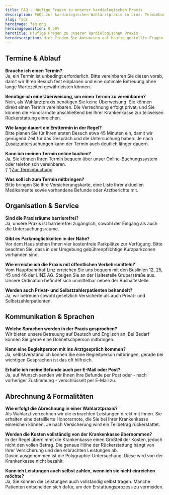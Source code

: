 ```yaml
---
title: FAQ - Häufige Fragen zu unserer kardiologischen Praxis
description: FAQs zur kardiologischen Wahlarztpraxis in Linz. Terminbuchung, Erreichbarkeit, Wahlarzt-Kosten und Kassenrückerstattung.
slug: faqs
heroimage: faq.png
heroimageposition: 0 50%
herotitle: Häufige Fragen zu unserer kardiologischen Praxis
herodescription: Hier finden Sie Antworten auf häufig gestellte Fragen zu Terminen, Praxisorganisation, Erreichbarkeit und Serviceangeboten unseres kardiologischen Teams.
---
```



## Termine & Ablauf

**Brauche ich einen Termin?**  
Ja, ein Termin ist unbedingt erforderlich. Bitte vereinbaren Sie diesen vorab, damit wir Ihren Besuch fest einplanen und eine optimale Betreuung ohne lange Wartezeiten gewährleisten können.

**Benötige ich eine Überweisung, um einen Termin zu vereinbaren?**  
 Nein, als Wahlarztpraxis benötigen Sie keine Überweisung. Sie können direkt einen Termin vereinbaren. Die Verrechnung erfolgt privat, und Sie können die Honorarnote anschließend bei Ihrer Krankenkasse zur teilweisen Rückerstattung einreichen.

**Wie lange dauert ein Ersttermin in der Regel?**  
 Bitte planen Sie für Ihren ersten Besuch etwa 45 Minuten ein, damit wir genügend Zeit für das Gespräch und die Untersuchung haben. Je nach Zusatzuntersuchungen kann der Termin auch deutlich länger dauern.

**Kann ich meinen Termin online buchen?**  
 Ja, Sie können Ihren Termin bequem über unser Online-Buchungssystem oder telefonisch vereinbaren.  
{''}<a href={LATIDO} target="_blank">Zur Terminbuchung</a>

**Was soll ich zum Termin mitbringen?**  
 Bitte bringen Sie Ihre Versicherungskarte, eine Liste Ihrer aktuellen Medikamente sowie vorhandene Befunde oder Arztberichte mit.

## Organisation & Service

**Sind die Praxisräume barrierefrei?**  
 Ja, unsere Praxis ist barrierefrei zugänglich, sowohl der Eingang als auch die Untersuchungsräume.

**Gibt es Parkmöglichkeiten in der Nähe?**  
 Vor dem Haus stehen Ihnen vier kostenfreie Parkplätze zur Verfügung. Bitte beachten Sie, dass in der Umgebung gebührenpflichtige Kurzparkzonen vorhanden sind.

**Wie erreiche ich die Praxis mit öffentlichen Verkehrsmitteln?**  
 Vom Hauptbahnhof Linz erreichen Sie uns bequem mit den Buslinien 12, 25, 45 und 46 der LINZ AG. Steigen Sie an der Haltestelle Gruberstraße aus. Unsere Ordination befindet sich unmittelbar neben der Bushaltestelle.

**Werden auch Privat- und Selbstzahlerpatienten behandelt?**  
 Ja, wir betreuen sowohl gesetzlich Versicherte als auch Privat- und Selbstzahlerpatienten.

## Kommunikation & Sprachen

**Welche Sprachen werden in der Praxis gesprochen?**  
 Wir bieten unsere Betreuung auf Deutsch und Englisch an. Bei Bedarf können Sie gerne eine Dolmetschperson mitbringen.

**Kann eine Begleitperson mit ins Arztgespräch kommen?**  
 Ja, selbstverständlich können Sie eine Begleitperson mitbringen, gerade bei wichtigen Gesprächen ist das oft hilfreich.

**Erhalte ich meine Befunde auch per E-Mail oder Post?**  
 Ja, auf Wunsch senden wir Ihnen Ihre Befunde per Post oder - nach vorheriger Zustimmung - verschlüsselt per E-Mail zu.

## Abrechnung & Formalitäten

**Wie erfolgt die Abrechnung in einer Wahlarztpraxis?**  
Als Wahlarzt verrechnen wir die erbrachten Leistungen direkt mit Ihnen. Sie erhalten eine detaillierte Honorarnote, die Sie bei Ihrer Krankenkasse einreichen können. Je nach Versicherung wird ein Teilbetrag rückerstattet.

**Werden die Kosten vollständig von der Krankenkasse übernommen?**  
In der Regel übernimmt die Krankenkasse einen Großteil der Kosten, jedoch nicht den vollen Betrag. Die genaue Höhe der Rückerstattung hängt von Ihrer Versicherung und den erbrachten Leistungen ab.  
Davon ausgenommen ist die Polygraphie-Untersuchung. Diese wird von der Krankenkasse nicht bezahlt.

**Kann ich Leistungen auch selbst zahlen, wenn ich sie nicht einreichen möchte?**  
Ja, Sie können die Leistungen auch vollständig selbst tragen. Manche Patienten entscheiden sich dafür, um den Erstattungsprozess zu vermeiden.

<ScheduleAppointment></ScheduleAppointment>

